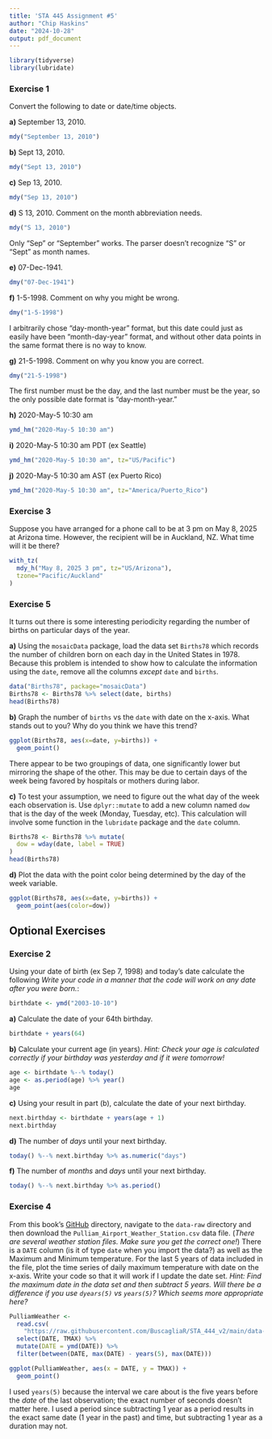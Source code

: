 ---
title: 'STA 445 Assignment #5'
author: "Chip Haskins"
date: "2024-10-28"
output: pdf_document
---

```{r setup, include=FALSE}
library(tidyverse)
library(lubridate)
```

### Exercise 1 {-}

Convert the following to date or date/time objects.

**a)** September 13, 2010.

```{r}
mdy("September 13, 2010")
```

**b)** Sept 13, 2010.

```{r}
mdy("Sept 13, 2010")
```

**c)** Sep 13, 2010.

```{r}
mdy("Sep 13, 2010")
```

**d)** S 13, 2010. Comment on the month abbreviation needs.

```{r}
mdy("S 13, 2010")
```

Only "Sep" or "September" works. The parser doesn't recognize "S" or "Sept" as month names.

**e)** 07-Dec-1941.

```{r}
dmy("07-Dec-1941")
```

**f)** 1-5-1998. Comment on why you might be wrong.

```{r}
dmy("1-5-1998")
```

I arbitrarily chose "day-month-year" format, but this date could just as easily have been "month-day-year" format, and without other data points in the same format there is no way to know.

**g)** 21-5-1998. Comment on why you know you are correct.

```{r}
dmy("21-5-1998")
```

The first number must be the day, and the last number must be the year, so the only possible date format is "day-month-year."

**h)** 2020-May-5 10:30 am

```{r}
ymd_hm("2020-May-5 10:30 am")
```

**i)** 2020-May-5 10:30 am PDT (ex Seattle)

```{r}
ymd_hm("2020-May-5 10:30 am", tz="US/Pacific")
```

**j)** 2020-May-5 10:30 am AST (ex Puerto Rico)

```{r}
ymd_hm("2020-May-5 10:30 am", tz="America/Puerto_Rico")
```

### Exercise 3 {-}

Suppose you have arranged for a phone call to be at 3 pm on May 8, 2025 at Arizona time. However, the recipient will be in Auckland, NZ. What time will it be there? 

```{r}
with_tz(
  mdy_h("May 8, 2025 3 pm", tz="US/Arizona"),
  tzone="Pacific/Auckland"
)
```

### Exercise 5 {-}

It turns out there is some interesting periodicity regarding the number of births on particular days of the year.

**a)** Using the `mosaicData` package, load the data set `Births78` which records the number of children born on each day in the United States in 1978. Because this problem is intended to show how to calculate the information using the `date`, remove all the columns *except* `date` and `births`.

```{r}
data("Births78", package="mosaicData")
Births78 <- Births78 %>% select(date, births)
head(Births78)
```

**b)** Graph the number of `births` vs the `date` with date on the x-axis. What stands out to you? Why do you think we have this trend?

```{r}
ggplot(Births78, aes(x=date, y=births)) + 
  geom_point()
```

There appear to be two groupings of data, one significantly lower but mirroring the shape of the other. This may be due to certain days of the week being favored by hospitals or mothers during labor.

**c)** To test your assumption, we need to figure out the what day of the week each observation is. Use `dplyr::mutate` to add a new column named `dow` that is the day of the week (Monday, Tuesday, etc). This calculation will involve some function in the `lubridate` package and the `date` column.

```{r}
Births78 <- Births78 %>% mutate(
  dow = wday(date, label = TRUE)
)
head(Births78)
```

**d)** Plot the data with the point color being determined by the day of the week variable.

```{r}
ggplot(Births78, aes(x=date, y=births)) + 
  geom_point(aes(color=dow))
```

## Optional Exercises

### Exercise 2 {-}

Using your date of birth (ex Sep 7, 1998) and today's date calculate the following _Write your code in a manner that the code will work on any date after you were born._:

```{r}
birthdate <- ymd("2003-10-10")
```

**a)** Calculate the date of your 64th birthday.

```{r}
birthdate + years(64)
```

**b)** Calculate your current age (in years). _Hint: Check your age is calculated correctly if your birthday was yesterday and if it were tomorrow!_

```{r}
age <- birthdate %--% today()
age <- as.period(age) %>% year()
age
```

**c)** Using your result in part (b), calculate the date of your next birthday.

```{r}
next.birthday <- birthdate + years(age + 1)
next.birthday
```

**d)** The number of _days_ until your next birthday.

```{r}
today() %--% next.birthday %>% as.numeric("days")
```

**f)** The number of _months_ and _days_ until your next birthday.

```{r}
today() %--% next.birthday %>% as.period()
```

### Exercise 4 {-}

From this book's [GitHub](https://github.com/BuscagliaR/STA_444_v2/) directory, navigate to the `data-raw` directory and then download the `Pulliam_Airport_Weather_Station.csv` data file. (*There are several weather station files. Make sure you get the correct one!*)  There is a `DATE` column (is it of type `date` when you import the data?) as well as the Maximum and Minimum temperature. For the last 5 years of data included in the file, plot the time series of daily maximum temperature with date on the x-axis. Write your code so that it will work if I update the date set. *Hint: Find the maximum date in the data set and then subtract 5 years. Will there be a difference if you use `dyears(5)` vs `years(5)`? Which seems more appropriate here?*

```{r}
PulliamWeather <- 
  read.csv(
    "https://raw.githubusercontent.com/BuscagliaR/STA_444_v2/main/data-raw/Pulliam_Airport_Weather_Station.csv") %>% 
  select(DATE, TMAX) %>% 
  mutate(DATE = ymd(DATE)) %>%
  filter(between(DATE, max(DATE) - years(5), max(DATE)))

ggplot(PulliamWeather, aes(x = DATE, y = TMAX)) +
  geom_point()
```

I used `years(5)` because the interval we care about is the five years before the *date* of the last observation; the exact number of seconds doesn't matter here. I used a period since subtracting 1 year as a period results in the exact same date (1 year in the past) and time, but subtracting 1 year as a duration may not.